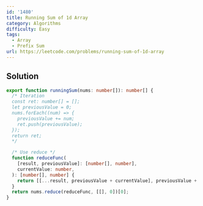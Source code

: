 ```yaml
---
id: '1480'
title: Running Sum of 1d Array
category: Algorithms
difficulty: Easy
tags:
  - Array
  - Prefix Sum
url: https://leetcode.com/problems/running-sum-of-1d-array
---
```


## Solution

```typescript filename="solution.ts" copy
export function runningSum(nums: number[]): number[] {
  /* Iteration
  const ret: number[] = [];
  let previousValue = 0;
  nums.forEach((num) => {
    previousValue += num;
    ret.push(previousValue);
  });
  return ret;
  */

  /* Use reduce */
  function reduceFunc(
    [result, previousValue]: [number[], number],
    currentValue: number,
  ): [number[], number] {
    return [[...result, previousValue + currentValue], previousValue + currentValue];
  }
  return nums.reduce(reduceFunc, [[], 0])[0];
}
```
